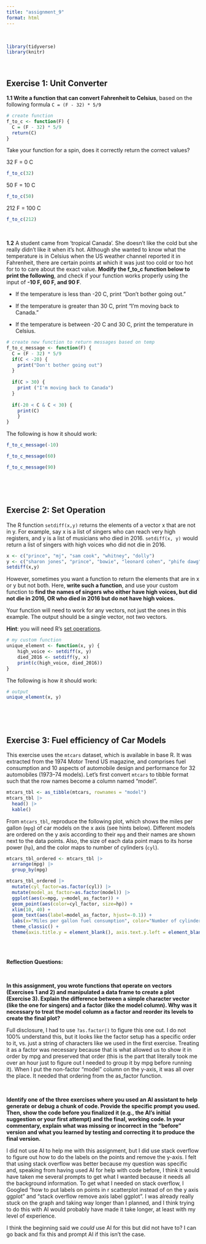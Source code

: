 ```yaml
---
title: "assignment_9"
format: html
---
```


<br>

```r
library(tidyverse)
library(knitr)
```

<br>

## Exercise 1: Unit Converter

**1.1 Write a function that can convert Fahrenheit to Celsius**, based on the following formula `C = (F - 32) * 5/9`

```r

# create function
f_to_c <- function(F) {
  C = (F - 32) * 5/9
  return(C)
}
```

Take your function for a spin, does it correctly return the correct values?

32 F = 0 C

```r
f_to_c(32)
```

50 F = 10 C

```r
f_to_c(50)
```

212 F = 100 C

```r
f_to_c(212)
```

<br>

**1.2** A student came from ‘tropical Canada’. She doesn’t like the cold but she really didn’t like it when it’s hot. Although she wanted to know what the temperature is in Celsius when the US weather channel reported it in Fahrenheit, there are certain points at which it was just too cold or too hot for to to care about the exact value. **Modify the f_to_c function below to print the following**, and check if your function works properly using the input of **-10 F, 60 F, and 90 F**.

-   If the temperature is less than -20 C, print “Don’t bother going out.”

-   If the temperature is greater than 30 C, print “I’m moving back to Canada.”

-   If the temperature is between -20 C and 30 C, print the temperature in Celsius.

```r

# create new function to return messages based on temp
f_to_c_message <- function(F) {
  C = (F - 32) * 5/9
  if(C < -20) {
    print("Don't bother going out")
  }
  
  if(C > 30) {
    print ("I'm moving back to Canada")
  }
  
  if(-20 < C & C < 30) {
    print(C)
    }
}
```

The following is how it should work:

```r
f_to_c_message(-10)
```

```r
f_to_c_message(60)
```

```r
f_to_c_message(90)
```

<br>

<br>

## Exercise 2: Set Operation

The R function `setdiff(x,y)` returns the elements of a vector x that are not in y. For example, say x is a list of singers who can reach very high registers, and y is a list of musicians who died in 2016. `setdiff(x, y)` would return a list of singers with high voices who did not die in 2016.

```r
x <- c("prince", "mj", "sam cook", "whitney", "dolly")
y <- c("sharon jones", "prince", "bowie", "leonard cohen", "phife dawg")
setdiff(x,y)
```

However, sometimes you want a function to return the elements that are in x or y but not both. Here, **write such a function**, and use your custom function to **find the names of singers who either have high voices, but did not die in 2016, OR who died in 2016 but do not have high voices.**

Your function will need to work for any vectors, not just the ones in this example. The output should be a single vector, not two vectors.

**Hint**: you will need R’s [set operations](https://stat.ethz.ch/R-manual/R-devel/library/base/html/sets.html).

```r
# my custom function
unique_element <- function(x, y) {
    high_voice <- setdiff(x, y)
    died_2016 <- setdiff(y, x)
    print(c(high_voice, died_2016))
}
```

The following is how it should work:

```r
# output
unique_element(x, y)
```

<br>

<br>

## Exercise 3: Fuel efficiency of Car Models

This exercise uses the `mtcars` dataset, which is available in base R. It was extracted from the 1974 Motor Trend US magazine, and comprises fuel consumption and 10 aspects of automobile design and performance for 32 automobiles (1973–74 models). Let’s first convert `mtcars` to tibble format such that the row names become a column named “model”.

```r
mtcars_tbl <- as_tibble(mtcars, rownames = "model")
mtcars_tbl |> 
  head() |> 
  kable()
```

From `mtcars_tbl`, reproduce the following plot, which shows the miles per gallon (`mpg`) of car models on the x axis (see hints below). Different models are ordered on the y axis according to their `mpg` and their names are shown next to the data points. Also, the size of each data point maps to its horse power (`hp`), and the color maps to number of cylinders (`cyl`).

```r

mtcars_tbl_ordered <- mtcars_tbl |> 
  arrange(mpg) |> 
  group_by(mpg)

mtcars_tbl_ordered |> 
  mutate(cyl_factor=as.factor(cyl)) |> 
  mutate(model_as_factor=as.factor(model)) |> 
  ggplot(aes(x=mpg, y=model_as_factor)) +
  geom_point(aes(color=cyl_factor, size=hp)) +
  xlim(10, 40) +
  geom_text(aes(label=model_as_factor, hjust=-0.1)) +
  labs(x="Miles per gallon fuel consumption", color="Number of cylinders", size="Horsepower") +
  theme_classic() +
  theme(axis.title.y = element_blank(), axis.text.y.left = element_blank(), axis.ticks.y = element_blank(), axis.line.y = element_blank())
  

```

<br>

**Reflection Questions:**

<br>

**In this assignment, you wrote functions that operate on vectors (Exercises 1 and 2) and manipulated a data frame to create a plot (Exercise 3). Explain the difference between a simple character vector (like the one for singers) and a factor (like the model column). Why was it necessary to treat the model column as a factor and reorder its levels to create the final plot?**

Full disclosure, I had to use `?as.factor()` to figure this one out. I do not 100% understand this, but it looks like the factor setup has a specific order to it, vs. just a string of characters like we used in the first exercise. Treating it as a factor was necessary because that is what allowed us to show it in order by mpg and preserved that order (this is the part that literally took me over an hour just to figure out I needed to group it by mpg before running it). When I put the non-factor "model" column on the y-axis, it was all over the place. It needed that ordering from the as_factor function.

<br>

**Identify one of the three exercises where you used an AI assistant to help generate or debug a chunk of code. Provide the specific prompt you used. Then, show the code before you finalized it (e.g., the AI's initial suggestion or your first attempt) and the final, working code. In your commentary, explain what was missing or incorrect in the "before" version and what you learned by testing and correcting it to produce the final version.**

I did not use AI to help me with this assignment, but I did use stack overflow to figure out how to do the labels on the points and remove the y-axis. I felt that using stack overflow was better because my question was specific and, speaking from having used AI for help with code before, I think it would have taken me several prompts to get what I wanted because it needs all the background information. To get what I needed on stack overflow, I Googled "how to put labels on points in r scatterplot instead of on the y axis ggplot" and "stack overflow remove axis label ggplot". I was already really stuck on the graph and taking way longer than I planned, and I think trying to do this with AI would probably have made it take longer, at least with my level of experience.

I think the beginning said we *could* use AI for this but did not have to? I can go back and fix this and prompt AI if this isn't the case.

<br>

<br>
